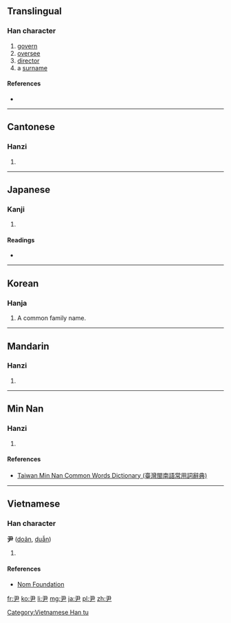 ==Translingual==

===Han character===
{{Han char|rn=44|rad=尸|as=01|sn=4|four=1750<sub>7</sub>|canj=尸大 (SK), X尸大 (XSK)}}

# [[govern]]
# [[oversee]]
# [[director]]
# a [[surname]]

====References====
* {{Han ref|kx=0299.270|dkj=07631|dj=0595.090|hdz=20964.010|uh=5C39|ud=23609|bh=A4A8|bd=42152}}

----

==Cantonese==

===Hanzi===
{{yue-hanzi|jyut=[[wan5]]|y=wan5}}

# {{defn|lang=yue|sort=尸01}}

----

==Japanese==

===Kanji===
{{ja-kanji|grade=|rs=尸01}}

# {{defn|lang=ja|sort=尸01}}

====Readings====
* {{ja-readings|on=[[いん]] (in)|kun=[[おさ]] (osa), [[ただす]] (tadasu)}}

----

==Korean==

===Hanja===
{{ko-hanja|hangeul=윤|eumhun=[[성]] 윤|rv=yun|mr=yun|y=yun}}

# A common family name.

----

==Mandarin==

===Hanzi===
{{cmn-hanzi|pin=[[yǐn]] ([[yin3]])|wg=yin<sup>3</sup>}}

# {{defn|lang=cmn|sort=尸01}}

----

==Min Nan==

===Hanzi===
{{nan-hanzi|tlpa=[[ún]] (un<sup>2</sup>)}}

# {{defn|lang=nan|sort=尸01}}

====References====
*[http://twblg.dict.edu.tw/holodict_new/index.html Taiwan Min Nan Common Words Dictionary (臺灣閩南語常用詞辭典)]

----

==Vietnamese==

===Han character===
'''尹''' ([[doãn]], [[duẫn]])

# {{defn|lang=vi}}

====References====
*[http://nomfoundation.org/common/nom_details.php?codepoint=5c39&img=1 Nom Foundation]

[[Category:Vietnamese Han tu]]

[[fr:尹]]
[[ko:尹]]
[[li:尹]]
[[mg:尹]]
[[ja:尹]]
[[pl:尹]]
[[zh:尹]]